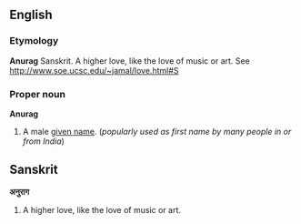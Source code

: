 ==English==

===Etymology===
'''Anurag''' Sanskrit. A higher love, like the love of music or art. See [[http://www.soe.ucsc.edu/~jamal/love.html#S]]

===Proper noun===
'''Anurag'''
#A male [[given name]]. (''popularly used as first name by many people in or from India'')

==Sanskrit==
'''अनुराग''' 
#A higher love, like the love of music or art.